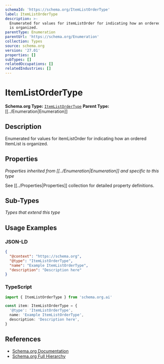 ```yaml
---
schemaId: 'https://schema.org/ItemListOrderType'
label: ItemListOrderType
description: >-
  Enumerated for values for itemListOrder for indicating how an ordered ItemList
  is organized.
parentType: Enumeration
parentUrl: 'https://schema.org/Enumeration'
collection: Types
source: schema.org
version: '27.01'
properties: []
subTypes: []
relatedOccupations: []
relatedIndustries: []
---
```

# ItemListOrderType

**Schema.org Type:** [`ItemListOrderType`](https://schema.org/ItemListOrderType)
**Parent Type:** [[../Enumeration|Enumeration]]

## Description

Enumerated for values for itemListOrder for indicating how an ordered ItemList is organized.

## Properties

*Properties inherited from [[../Enumeration|Enumeration]] and specific to this type*

See [[../Properties|Properties]] collection for detailed property definitions.

## Sub-Types

*Types that extend this type*

## Usage Examples

### JSON-LD

```json
{
  "@context": "https://schema.org",
  "@type": "ItemListOrderType",
  "name": "Example ItemListOrderType",
  "description": "Description here"
}
```

### TypeScript

```typescript
import { ItemListOrderType } from 'schema.org.ai'

const item: ItemListOrderType = {
  '@type': 'ItemListOrderType',
  name: 'Example ItemListOrderType',
  description: 'Description here',
}
```

## References

- [Schema.org Documentation](https://schema.org/ItemListOrderType)
- [Schema.org Full Hierarchy](https://schema.org/docs/full.html)
